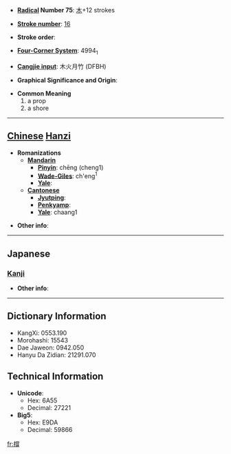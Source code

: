 * '''[[Wiktionary:Chinese radical index| Radical]] Number 75''': [[Wiktionary:Chinese radical index 木|木]]+12 strokes

* '''[[Wiktionary:Chinese total strokes index|Stroke number]]''': [[Wiktionary:Chinese total strokes index 16|16]]

* '''Stroke order''': 

* '''[[Wiktionary:Chinese four corner index|Four-Corner System]]''': 4994<sub>1</sub>

* '''[[Wiktionary:Chinese Cangjie index|Cangjie input]]''': 木火月竹 (DFBH)

* '''Graphical Significance and Origin''': 

* '''Common Meaning'''
*#a prop
*# a shore


----

== [[Chinese]] [[Hanzi]] ==

* '''Romanizations'''
** '''[[Mandarin]]'''
*** '''[[Pinyin]]''': chēng (cheng1)
*** '''[[Wade-Giles]]''': ch'eng<sup>1</sup>
*** '''[[Yale]]''': 
** '''[[Cantonese]]'''
*** '''[[Jyutping]]''':
*** '''[[Penkyamp]]''': 
*** '''[[Yale]]''': chaang1

* '''Other info''': 

----

==Japanese==
===[[Kanji]]===
{{kanji|on readings=[[とう]] (tō), [[ちょう]] (chō)
|kun readings=[[はしら]] (hashira)
}}

* '''Other info''':  

----

== Dictionary Information ==

* KangXi: 0553.190
* Morohashi: 15543
* Dae Jaweon: 0942.050
* Hanyu Da Zidian: 21291.070

== Technical Information ==

* '''Unicode''':
** Hex: 6A55
** Decimal: 27221
* '''Big5''':
** Hex: E9DA
** Decimal: 59866

[[fr:橕]]